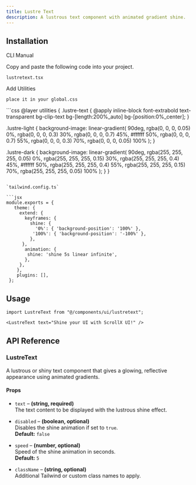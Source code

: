 ```yaml
---
title: Lustre Text
description: A lustrous text component with animated gradient shine.
---
```


<ComponentPreview
  name="lustretext-demo"
  className=""
  description="Interactive lustrous text effect with glowing gradient shine"
/>

## Installation

<Tabs defaultValue="cli" className="w-full">
  <TabsList>
    <TabsTrigger value="cli">CLI</TabsTrigger>
    <TabsTrigger value="manual">Manual</TabsTrigger>
  </TabsList>
  <TabsContent value="cli">
    <PkgOptions name="lustretext" />
  </TabsContent>
  <TabsContent value="manual">
    <Steps>



<Step>Copy and paste the following code into your project.</Step>
<p>
  <code>lustretext.tsx</code>
</p>
<ComponentSource name="badge" />


<Step>Add Utilities</Step>
<p>
  <code>place it in your global.css</code>
</p>
```css
@layer utilities {
  .lustre-text {
    @apply inline-block font-extrabold text-transparent bg-clip-text bg-[length:200%_auto] bg-[position:0%_center];
  }

  .lustre-light {
    background-image: linear-gradient(
      90deg,
      rgba(0, 0, 0, 0.05) 0%,
      rgba(0, 0, 0, 0.3) 30%,
      rgba(0, 0, 0, 0.7) 45%,
      #ffffff 50%,
      rgba(0, 0, 0, 0.7) 55%,
      rgba(0, 0, 0, 0.3) 70%,
      rgba(0, 0, 0, 0.05) 100%
    );
  }

  .lustre-dark {
    background-image: linear-gradient(
      90deg,
      rgba(255, 255, 255, 0.05) 0%,
      rgba(255, 255, 255, 0.15) 30%,
      rgba(255, 255, 255, 0.4) 45%,
      #ffffff 50%,
      rgba(255, 255, 255, 0.4) 55%,
      rgba(255, 255, 255, 0.15) 70%,
      rgba(255, 255, 255, 0.05) 100%
    );
  }
}
```

`tailwind.config.ts`

```jsx
module.exports = { 
   theme: { 
     extend: { 
       keyframes: { 
         shine: { 
           '0%': { 'background-position': '100%' }, 
          '100%': { 'background-position': '-100%' }, 
         }, 
      }, 
       animation: { 
        shine: 'shine 5s linear infinite', 
       }, 
     }, 
    }, 
    plugins: [], 
 };
 ```

</Steps>
  </TabsContent>
</Tabs>

## Usage

```tsx
import LustreText from "@/components/ui/lustretext";
```

```tsx
<LustreText text="Shine your UI with ScrollX UI!" />
```


## API Reference

### LustreText

A lustrous or shiny text component that gives a glowing, reflective appearance using animated gradients.

#### Props

- `text` – **(string, required)**  
  The text content to be displayed with the lustrous shine effect.

- `disabled` – **(boolean, optional)**  
  Disables the shine animation if set to `true`.  
  **Default:** `false`

- `speed` – **(number, optional)**  
  Speed of the shine animation in seconds.  
  **Default:** `5`

- `className` – **(string, optional)**  
  Additional Tailwind or custom class names to apply.